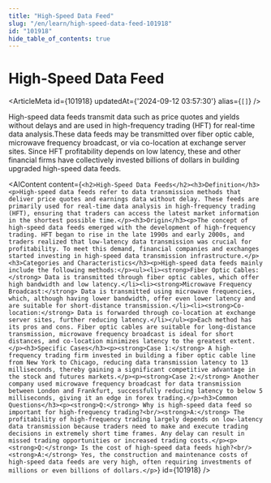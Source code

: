 ```yaml
---
title: "High-Speed Data Feed"
slug: "/en/learn/high-speed-data-feed-101918"
id: "101918"
hide_table_of_contents: true
---
```



# High-Speed Data Feed

<ArticleMeta id={101918} updatedAt={'2024-09-12 03:57:30'} alias={`[]`} />
<div className='border-solid border-b border-t-0 my-4 border-[var(--ifm-color-gray-300)]' />

High-speed data feeds transmit data such as price quotes and yields without delays and are used in high-frequency trading (HFT) for real-time data analysis.These data feeds may be transmitted over fiber optic cable, microwave frequency broadcast, or via co-location at exchange server sites. Since HFT profitability depends on low latency, these and other financial firms have collectively invested billions of dollars in building upgraded high-speed data feeds.

<AIContent content={`<h2>High-Speed Data Feeds</h2><h3>Definition</h3><p>High-speed data feeds refer to data transmission methods that deliver price quotes and earnings data without delay. These feeds are primarily used for real-time data analysis in high-frequency trading (HFT), ensuring that traders can access the latest market information in the shortest possible time.</p><h3>Origin</h3><p>The concept of high-speed data feeds emerged with the development of high-frequency trading. HFT began to rise in the late 1990s and early 2000s, and traders realized that low-latency data transmission was crucial for profitability. To meet this demand, financial companies and exchanges started investing in high-speed data transmission infrastructure.</p><h3>Categories and Characteristics</h3><p>High-speed data feeds mainly include the following methods:</p><ul><li><strong>Fiber Optic Cables:</strong> Data is transmitted through fiber optic cables, which offer high bandwidth and low latency.</li><li><strong>Microwave Frequency Broadcast:</strong> Data is transmitted using microwave frequencies, which, although having lower bandwidth, offer even lower latency and are suitable for short-distance transmission.</li><li><strong>Co-location:</strong> Data is forwarded through co-location at exchange server sites, further reducing latency.</li></ul><p>Each method has its pros and cons. Fiber optic cables are suitable for long-distance transmission, microwave frequency broadcast is ideal for short distances, and co-location minimizes latency to the greatest extent.</p><h3>Specific Cases</h3><p><strong>Case 1:</strong> A high-frequency trading firm invested in building a fiber optic cable line from New York to Chicago, reducing data transmission latency to 13 milliseconds, thereby gaining a significant competitive advantage in the stock and futures markets.</p><p><strong>Case 2:</strong> Another company used microwave frequency broadcast for data transmission between London and Frankfurt, successfully reducing latency to below 5 milliseconds, giving it an edge in forex trading.</p><h3>Common Questions</h3><p><strong>Q:</strong> Why is high-speed data feed so important for high-frequency trading?<br/><strong>A:</strong> The profitability of high-frequency trading largely depends on low-latency data transmission because traders need to make and execute trading decisions in extremely short time frames. Any delay can result in missed trading opportunities or increased trading costs.</p><p><strong>Q:</strong> Is the cost of high-speed data feeds high?<br/><strong>A:</strong> Yes, the construction and maintenance costs of high-speed data feeds are very high, often requiring investments of millions or even billions of dollars.</p>`} id={101918} />
